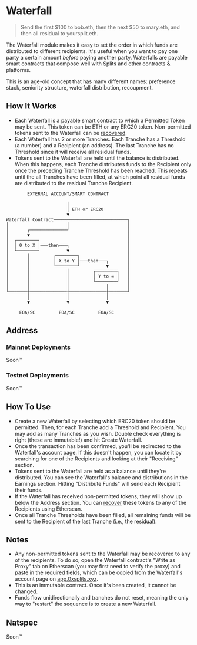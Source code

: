 # Waterfall

> Send the first $100 to bob.eth, then the next $50 to mary.eth, and then all
> residual to yoursplit.eth.

The Waterfall module makes it easy to set the order in which funds are
distributed to different recipients. It's useful when you want to pay one party
a certain amount _before_ paying another party. Waterfalls are payable smart
contracts that compose well with Splits and other contracts & platforms.

This is an age-old concept that has many different names: preference stack,
seniority structure, waterfall distribution, recoupment.

## How It Works

- Each Waterfall is a payable smart contract to which a Permitted Token may be
  sent. This token can be ETH or any ERC20 token. Non-permitted tokens sent to
  the Waterfall can be [recovered](#notes).
- Each Waterfall has 2 or more Tranches. Each Tranche has a Threshold (a number)
  and a Recipient (an address). The last Tranche has no Threshold since it will
  receive all residual funds.
- Tokens sent to the Waterfall are held until the balance is distributed. When
  this happens, each Tranche distributes funds to the Recipient only once the
  preceding Tranche Threshold has been reached. This repeats until the all
  Tranches have been filled, at which point all residual funds are distributed
  to the residual Tranche Recipient.

```
        EXTERNAL ACCOUNT/SMART CONTRACT

                       │
                       │ ETH or ERC20
                       ▼
Waterfall Contract────────────────────────────┐
│                      │                      │
│       ┌──────────────┘                      │
│       ▼                                     │
│  ┌────────┐                                 │
│  │ 0 to X │───then───┐                      │
│  └────────┘          ▼                      │
│       │         ┌────────┐                  │
│       │         │ X to Y │───then───┐       │
│       │         └────────┘          ▼       │
│       │              │         ┌────────┐   │
│       │              │         │ Y to ∞ │   │
│       │              │         └────────┘   │
│       │              │              │       │
└───────┼──────────────┼──────────────┼───────┘
        │              │              │
        ▼              ▼              ▼

     EOA/SC         EOA/SC         EOA/SC
```

## Address

### Mainnet Deployments

Soon™

### Testnet Deployments

Soon™

## How To Use

- Create a new Waterfall by selecting which ERC20 token should be permitted.
  Then, for each Tranche add a Threshold and Recipient. You may add as many
  Tranches as you wish. Double check everything is right (these are immutable!)
  and hit Create Waterfall.
- Once the transaction has been confirmed, you'll be redirected to the
  Waterfall's account page. If this doesn't happen, you can locate it by
  searching for one of the Recipients and looking at their "Receiving" section.
- Tokens sent to the Waterfall are held as a balance until they're distributed.
  You can see the Waterfall's balance and distributions in the Earnings section.
  Hitting "Distribute Funds" will send each Recipient their funds.
- If the Waterfall has received non-permitted tokens, they will show up below
  the Address section. You can [recover](#notes) these tokens to any of the
  Recipients using Etherscan.
- Once all Tranche Thresholds have been filled, all remaining funds will be sent
  to the Recipient of the last Tranche (i.e., the residual).

## Notes

- Any non-permitted tokens sent to the Waterfall may be recovered to any of the
  recipients. To do so, open the Waterfall contract's "Write as Proxy" tab on
  Etherscan (you may first need to verify the proxy) and paste in the required
  fields, which can be copied from the Waterfall's account page on
  [app.0xsplits.xyz](https://app.0xsplits.xyz/).
- This is an immutable contract. Once it's been created, it cannot be changed.
- Funds flow unidirectionally and tranches do not reset, meaning the only way to
  "restart" the sequence is to create a new Waterfall.

## Natspec

Soon™

